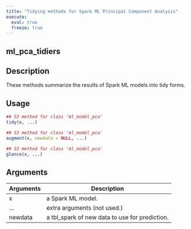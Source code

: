 ```yaml
---
title: "Tidying methods for Spark ML Principal Component Analysis"
execute:
  eval: true
  freeze: true
---
```


## ml_pca_tidiers

## Description
These methods summarize the results of Spark ML models into tidy forms.


## Usage
```r
## S3 method for class 'ml_model_pca'
tidy(x, ...)

## S3 method for class 'ml_model_pca'
augment(x, newdata = NULL, ...)

## S3 method for class 'ml_model_pca'
glance(x, ...)
```

## Arguments
|Arguments|Description|
|---|---|
| x | a Spark ML model. |
| ... | extra arguments (not used.) |
| newdata | a tbl_spark of new data to use for prediction. |








